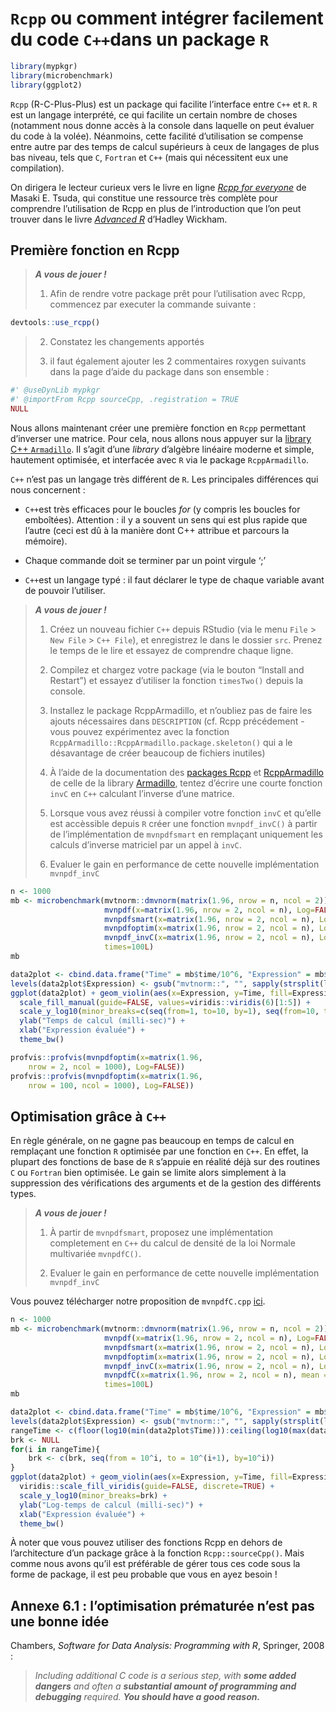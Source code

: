 
# `Rcpp` ou comment intégrer facilement du code `C++`dans un package `R` 

```r
library(mypkgr)
library(microbenchmark)
library(ggplot2)
```

`Rcpp` (R-C-Plus-Plus) est un package qui facilite l'interface entre `C++` et `R`. `R` est un langage
interprété, ce qui facilite un certain nombre de choses (notamment nous donne accès à la console 
dans laquelle on peut évaluer du code à la volée). Néanmoins, cette facilité d'utilisation se 
compense entre autre par des temps de calcul supérieurs à ceux de langages de plus bas niveau,
tels que `C`, `Fortran` et `C++` (mais qui nécessitent eux une compilation).

On dirigera le lecteur curieux vers le livre en ligne 
[*Rcpp for everyone*](https://teuder.github.io/rcpp4everyone_en/) de Masaki E. Tsuda, qui
constitue une ressource très complète pour comprendre l'utilisation de Rcpp en plus de 
l'introduction que l'on peut trouver dans le livre [*Advanced R*](http://adv-r.had.co.nz/) d'Hadley 
Wickham.

## Première fonction en Rcpp

> ***A vous de jouer !***  
>
  1. Afin de rendre votre package prêt pour l'utilisation avec Rcpp, commencez par executer la commande
suivante :
```r
devtools::use_rcpp()
```
>
  2. Constatez les changements apportés 
>
  3. il faut également ajouter les 2 commentaires roxygen suivants dans la page d’aide du
package dans son ensemble :
```r
#' @useDynLib mypkgr
#' @importFrom Rcpp sourceCpp, .registration = TRUE
NULL
```

Nous allons maintenant créer une première fonction en `Rcpp` permettant d'inverser une matrice.
Pour cela, nous allons nous appuyer sur la [library C++ `Armadillo`](http://arma.sourceforge.net/docs.html).
Il s'agit d'une *library* d'algèbre linéaire moderne et simple, hautement optimisée, et interfacée 
avec `R` via le package `RcppArmadillo`.

`C++` n'est pas un langage très différent de `R`. Les principales différences qui nous concernent :
  
  - `C++`est très efficaces pour le boucles *for* (y compris les boucles for emboîtées). Attention : 
  il y a souvent un sens qui est plus rapide que l'autre (ceci est dû à la manière dont C++ attribue
  et parcours la mémoire).
  
  - Chaque commande doit se terminer par un point virgule ';'
  
  - `C++`est un langage typé : il faut déclarer le type de chaque variable avant de pouvoir 
  l'utiliser.


> ***A vous de jouer !***  
>
  1. Créez un nouveau fichier `C++` depuis RStudio (via le menu `File` > `New File` > `C++ File`), 
  et enregistrez le dans le dossier `src`. Prenez le temps de le lire et essayez de comprendre 
  chaque ligne.
>
  2. Compilez et chargez votre package (via le bouton "Install and Restart") et essayez d'utiliser 
  la fonction `timesTwo()` depuis la console.
>
  3. Installez le package RcppArmadillo, et n'oubliez pas de faire les ajouts nécessaires dans 
  `DESCRIPTION` (cf. Rcpp précédement - vous pouvez expérimentez avec la fonction 
  `RcppArmadillo::RcppArmadillo.package.skeleton()` qui a le désavantage de créer beaucoup de fichiers 
  inutiles)
>
  4. À l'aide de la documentation des [packages Rcpp](http://adv-r.had.co.nz/Rcpp.html#rcpp-intro) 
  et [RcppArmadillo](http://gallery.rcpp.org/articles/armadillo-eigenvalues/à) de celle de la 
  library [Armadillo](http://arma.sourceforge.net/docs.html), tentez d'écrire une courte fonction 
  `invC` en `C++` calculant l'inverse d'une matrice.
> 
  5. Lorsque vous avez réussi à compiler votre fonction `invC` et qu'elle est accèssible depuis `R`
  créer une fonction `mvnpdf_invC()` à partir de l'implémentation de `mvnpdfsmart` en remplaçant 
  uniquement les calculs d'inverse matriciel par un appel à `invC`.
> 
  5. Evaluer le gain en performance de cette nouvelle implémentation `mvnpdf_invC`

```r
n <- 1000
mb <- microbenchmark(mvtnorm::dmvnorm(matrix(1.96, nrow = n, ncol = 2)),
                     mvnpdf(x=matrix(1.96, nrow = 2, ncol = n), Log=FALSE),
                     mvnpdfsmart(x=matrix(1.96, nrow = 2, ncol = n), Log=FALSE),
                     mvnpdfoptim(x=matrix(1.96, nrow = 2, ncol = n), Log=FALSE),
                     mvnpdf_invC(x=matrix(1.96, nrow = 2, ncol = n), Log=FALSE),
                     times=100L)
mb
```

```r
data2plot <- cbind.data.frame("Time" = mb$time/10^6, "Expression" = mb$expr)
levels(data2plot$Expression) <- gsub("mvtnorm::", "", sapply(strsplit(levels(data2plot$Expression), "(", fixed=T), "[", 1))
ggplot(data2plot) + geom_violin(aes(x=Expression, y=Time, fill=Expression), alpha=0.8)  +
  scale_fill_manual(guide=FALSE, values=viridis::viridis(6)[1:5]) + 
  scale_y_log10(minor_breaks=c(seq(from=1, to=10, by=1), seq(from=10, to=100, by=10))) + 
  ylab("Temps de calcul (milli-sec)") +
  xlab("Expression évaluée") +
  theme_bw()
```

```r
profvis::profvis(mvnpdfoptim(x=matrix(1.96, 
    nrow = 2, ncol = 1000), Log=FALSE))
profvis::profvis(mvnpdfoptim(x=matrix(1.96, 
    nrow = 100, ncol = 1000), Log=FALSE))
```

## Optimisation grâce à `C++`

En règle générale, on ne gagne pas beaucoup en temps de calcul en remplaçant une fonction `R` 
optimisée par une fonction en `C++`. En effet, la plupart des fonctions de base de `R` s'appuie en 
réalité déjà sur des routines `C` ou `Fortran` bien optimisée. Le gain se limite alors simplement
à la suppression des vérifications des arguments et de la gestion des différents types.

> ***A vous de jouer !***  
>
  1. À partir de `mvnpdfsmart`, proposez une implémentation completement en `C++` du calcul
  de densité de la loi Normale multivariée `mvnpdfC()`.
> 
  2. Evaluer le gain en performance de cette nouvelle implémentation `mvnpdf_invC`



Vous pouvez télécharger notre proposition de `mvnpdfC.cpp` [ici](https://r-dev-perf.borishejblum.science/FormationRavancee_dev_perf_files/mvnpdfC.cpp).

```r
n <- 1000
mb <- microbenchmark(mvtnorm::dmvnorm(matrix(1.96, nrow = n, ncol = 2)),
                     mvnpdf(x=matrix(1.96, nrow = 2, ncol = n), Log=FALSE),
                     mvnpdfsmart(x=matrix(1.96, nrow = 2, ncol = n), Log=FALSE),
                     mvnpdfoptim(x=matrix(1.96, nrow = 2, ncol = n), Log=FALSE),
                     mvnpdf_invC(x=matrix(1.96, nrow = 2, ncol = n), Log=FALSE),
                     mvnpdfC(x=matrix(1.96, nrow = 2, ncol = n), mean = rep(0, 2), varcovM = diag(2), Log=FALSE),
                     times=100L)
mb
```

```r
data2plot <- cbind.data.frame("Time" = mb$time/10^6, "Expression" = mb$expr)
levels(data2plot$Expression) <- gsub("mvtnorm::", "", sapply(strsplit(levels(data2plot$Expression), "(", fixed=T), "[", 1))
rangeTime <- c(floor(log10(min(data2plot$Time))):ceiling(log10(max(data2plot$Time))))
brk <- NULL
for(i in rangeTime){
    brk <- c(brk, seq(from = 10^i, to = 10^(i+1), by=10^i))
}
ggplot(data2plot) + geom_violin(aes(x=Expression, y=Time, fill=Expression), alpha=0.8)  +
  viridis::scale_fill_viridis(guide=FALSE, discrete=TRUE) + 
  scale_y_log10(minor_breaks=brk) + 
  ylab("Log-temps de calcul (milli-sec)") +
  xlab("Expression évaluée") +
  theme_bw()
```

À noter que vous pouvez utiliser des fonctions Rcpp en dehors de l'architecture 
d'un package grâce à la fonction `Rcpp::sourceCpp()`. Mais comme nous avons 
qu'il est préférable de gérer tous ces code sous la forme de package, il est 
peu probable que vous en ayez besoin !

## Annexe 6.1 : l'optimisation prématurée n'est pas une bonne idée

Chambers, *Software for Data Analysis: Programming with R*, Springer, 2008 :

> *Including additional C code is a serious step, with **some added dangers**
and often a **substantial amount of programming and debugging** required. 
**You should have a good reason.***

